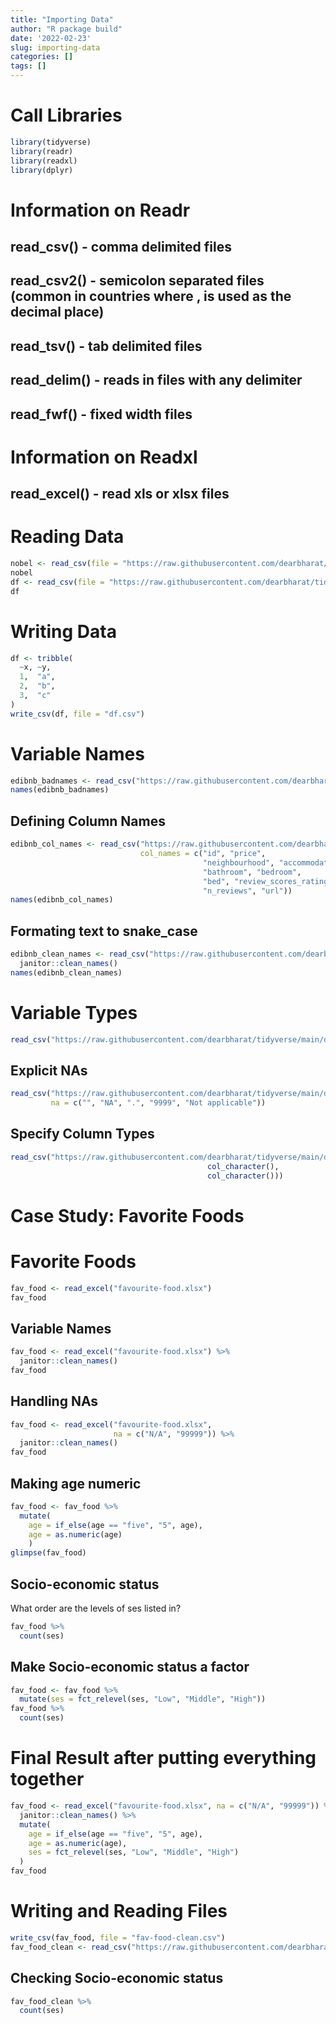 ```yaml
---
title: "Importing Data"
author: "R package build"
date: '2022-02-23'
slug: importing-data
categories: []
tags: []
---
```


# Call Libraries
```r
library(tidyverse)
library(readr)
library(readxl)
library(dplyr)
```

# Information on Readr 
## read_csv() - comma delimited files
## read_csv2() - semicolon separated files (common in countries where , is used as the decimal place)
## read_tsv() - tab delimited files
## read_delim() - reads in files with any delimiter
## read_fwf() - fixed width files

# Information on Readxl
## read_excel() - read xls or xlsx files

# Reading Data
```r
nobel <- read_csv(file = "https://raw.githubusercontent.com/dearbharat/tidyverse/main/nobel.csv")
nobel
df <- read_csv(file = "https://raw.githubusercontent.com/dearbharat/tidyverse/main/df.csv")
df
```

# Writing Data
```r
df <- tribble(
  ~x, ~y,
  1,  "a",
  2,  "b",
  3,  "c"
)
write_csv(df, file = "df.csv")
```

# Variable Names 
```r
edibnb_badnames <- read_csv("https://raw.githubusercontent.com/dearbharat/tidyverse/main/edibnb-badnames.csv")
names(edibnb_badnames)
```

## Defining Column Names
```r
edibnb_col_names <- read_csv("https://raw.githubusercontent.com/dearbharat/tidyverse/main/edibnb-badnames.csv",
                             col_names = c("id", "price", 
                                           "neighbourhood", "accommodates",
                                           "bathroom", "bedroom", 
                                           "bed", "review_scores_rating", 
                                           "n_reviews", "url"))
names(edibnb_col_names)
```

## Formating text to snake_case
```r
edibnb_clean_names <- read_csv("https://raw.githubusercontent.com/dearbharat/tidyverse/main/edibnb-badnames.csv") %>%
  janitor::clean_names()
names(edibnb_clean_names)
```

# Variable Types
```r
read_csv("https://raw.githubusercontent.com/dearbharat/tidyverse/main/df-na.csv")
```

## Explicit NAs
```r
read_csv("https://raw.githubusercontent.com/dearbharat/tidyverse/main/df-na.csv", 
         na = c("", "NA", ".", "9999", "Not applicable"))
```

## Specify Column Types 
```r
read_csv("https://raw.githubusercontent.com/dearbharat/tidyverse/main/df-na.csv", col_types = list(col_double(), 
                                            col_character(), 
                                            col_character()))
```

# Case Study: Favorite Foods 
# Favorite Foods
```r
fav_food <- read_excel("favourite-food.xlsx")
fav_food
```

## Variable Names 
```r
fav_food <- read_excel("favourite-food.xlsx") %>%
  janitor::clean_names()
fav_food
```

## Handling NAs
```r
fav_food <- read_excel("favourite-food.xlsx",
                       na = c("N/A", "99999")) %>%
  janitor::clean_names()
fav_food
```

## Making age numeric
```r
fav_food <- fav_food %>%
  mutate(
    age = if_else(age == "five", "5", age),
    age = as.numeric(age)
    )
glimpse(fav_food)
```

## Socio-economic status 
What order are the levels of ses listed in?
```r
fav_food %>%
  count(ses)
```

## Make Socio-economic status a factor
```r
fav_food <- fav_food %>%
  mutate(ses = fct_relevel(ses, "Low", "Middle", "High"))
fav_food %>%
  count(ses)
```

# Final Result after putting everything together 
```r
fav_food <- read_excel("favourite-food.xlsx", na = c("N/A", "99999")) %>%
  janitor::clean_names() %>%
  mutate(
    age = if_else(age == "five", "5", age), 
    age = as.numeric(age),
    ses = fct_relevel(ses, "Low", "Middle", "High")
  )
fav_food
```

# Writing and Reading Files
```r
write_csv(fav_food, file = "fav-food-clean.csv")
fav_food_clean <- read_csv("https://raw.githubusercontent.com/dearbharat/tidyverse/main/fav-food-clean.csv")
```

## Checking Socio-economic status
```r
fav_food_clean %>%
  count(ses)
```

